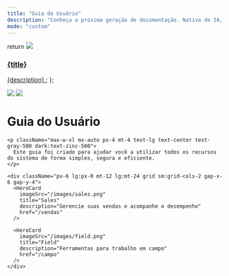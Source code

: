 ```yaml
---
title: "Guia do Usuário"
description: "Conheça a próxima geração de documentação. Nativa de IA, bonita e pronta para uso, e construída para desenvolvedores."
mode: "custom"
---
```


  return <a className="group cursor-pointer pb-8" href={href}>
      <img src={imageSrc} className="pointer-events-none group-hover:scale-105 transition-all duration-100" />
      <h3 className="mt-5 text-gray-900 dark:text-zinc-50 font-medium">{title}</h3>
      <span className="mt-1.5">
        {description}
      </span>
    </a>;
};

<div className="relative">
  <div className="absolute top-0 lg:-top-16 left-0 right-0">
    <img src="https://mintlify.s3.us-west-1.amazonaws.com/mintlify/images/hero/background-light.png" className="block dark:hidden pointer-events-none" />
    <img src="https://mintlify.s3.us-west-1.amazonaws.com/mintlify/images/hero/background-dark.png" className="hidden dark:block pointer-events-none" />
  </div>

  <div className="px-4 py-16 lg:py-48 lg:pb-24 max-w-3xl mx-auto">
    <h1 className="text-4xl font-medium text-center text-gray-900 dark:text-zinc-50 tracking-tight">
      Guia do Usuário
    </h1>

    <p className="max-w-xl mx-auto px-4 mt-4 text-lg text-center text-gray-500 dark:text-zinc-500">
      Este guia foi criado para ajudar você a utilizar todos os recursos do sistema de forma simples, segura e eficiente.
    </p>

    <div className="px-6 lg:px-0 mt-12 lg:mt-24 grid sm:grid-cols-2 gap-x-6 gap-y-4">
      <HeroCard 
        imageSrc="/images/sales.png" 
        title="Sales" 
        description="Gerencie suas vendas e acompanhe o desempenho" 
        href="/vendas" 
      />

      <HeroCard 
        imageSrc="/images/field.png" 
        title="Field" 
        description="Ferramentas para trabalho em campo" 
        href="/campo" 
      />
    </div>
  </div>
</div>
